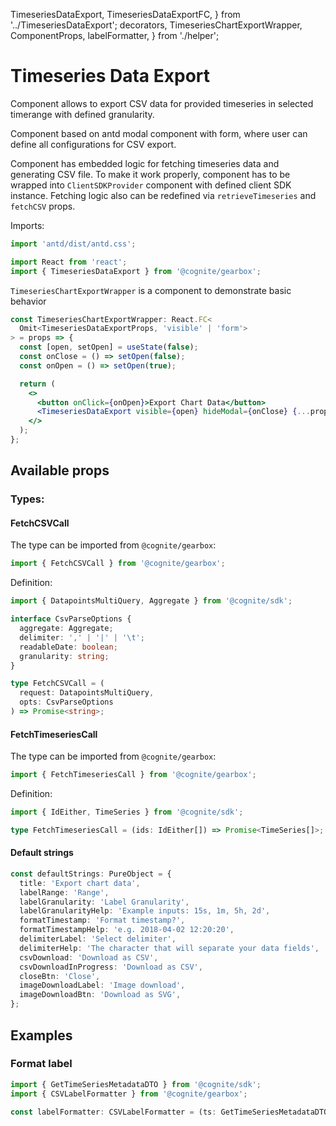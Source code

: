   TimeseriesDataExport,
  TimeseriesDataExportFC,
} from '../TimeseriesDataExport';
  decorators,
  TimeseriesChartExportWrapper,
  ComponentProps,
  labelFormatter,
} from './helper';

<Meta title="Time Series/TimeseriesDataExport" decorators={decorators} />

# Timeseries Data Export

Component allows to export CSV data for provided timeseries in selected timerange with defined granularity.

Component based on antd modal component with form, where user can define all configurations for CSV export.

Component has embedded logic for fetching timeseries data and generating CSV file. To make it work properly, component
has to be wrapped into `ClientSDKProvider` component with defined client SDK instance. Fetching logic
also can be redefined via `retrieveTimeseries` and `fetchCSV` props.

Imports:

```typescript
import 'antd/dist/antd.css';

import React from 'react';
import { TimeseriesDataExport } from '@cognite/gearbox';
```

`TimeseriesChartExportWrapper` is a component to demonstrate basic behavior

```jsx
const TimeseriesChartExportWrapper: React.FC<
  Omit<TimeseriesDataExportProps, 'visible' | 'form'>
> = props => {
  const [open, setOpen] = useState(false);
  const onClose = () => setOpen(false);
  const onOpen = () => setOpen(true);

  return (
    <>
      <button onClick={onOpen}>Export Chart Data</button>
      <TimeseriesDataExport visible={open} hideModal={onClose} {...props} />
    </>
  );
};
```

<Preview>
  <Story name="Basic usage with timeseriesIds">
    <TimeseriesChartExportWrapper
      timeseriesIds={[41852231325889, 7433885982156917]}
      granularity={'2m'}
      defaultTimeRange={[1567321800000, 1567408200000]}
    />
  </Story>
</Preview>

<Preview>
  <Story name="Basic usage with timeseriesExternalIds">
    <TimeseriesChartExportWrapper
      timeseriesExternalIds={['TAM_TGM_GAS_LIFT_A_ FY_31204_STR1_CALIB_TT']}
      granularity={'2m'}
      defaultTimeRange={[1567321800000, 1567408200000]}
    />
  </Story>
</Preview>

## Available props

<Props of={ComponentProps} />

### Types:

#### FetchCSVCall

The type can be imported from `@cognite/gearbox`:

```typescript
import { FetchCSVCall } from '@cognite/gearbox';
```

Definition:

```typescript
import { DatapointsMultiQuery, Aggregate } from '@cognite/sdk';

interface CsvParseOptions {
  aggregate: Aggregate;
  delimiter: ',' | '|' | '\t';
  readableDate: boolean;
  granularity: string;
}

type FetchCSVCall = (
  request: DatapointsMultiQuery,
  opts: CsvParseOptions
) => Promise<string>;
```

#### FetchTimeseriesCall

The type can be imported from `@cognite/gearbox`:

```typescript
import { FetchTimeseriesCall } from '@cognite/gearbox';
```

Definition:

```typescript
import { IdEither, TimeSeries } from '@cognite/sdk';

type FetchTimeseriesCall = (ids: IdEither[]) => Promise<TimeSeries[]>;
```

#### Default strings

```typescript
const defaultStrings: PureObject = {
  title: 'Export chart data',
  labelRange: 'Range',
  labelGranularity: 'Label Granularity',
  labelGranularityHelp: 'Example inputs: 15s, 1m, 5h, 2d',
  formatTimestamp: 'Format timestamp?',
  formatTimestampHelp: 'e.g. 2018-04-02 12:20:20',
  delimiterLabel: 'Select delimiter',
  delimiterHelp: 'The character that will separate your data fields',
  csvDownload: 'Download as CSV',
  csvDownloadInProgress: 'Download as CSV',
  closeBtn: 'Close',
  imageDownloadLabel: 'Image download',
  imageDownloadBtn: 'Download as SVG',
};
```

## Examples

### Format label

```typescript
import { GetTimeSeriesMetadataDTO } from '@cognite/sdk';
import { CSVLabelFormatter } from '@cognite/gearbox';

const labelFormatter: CSVLabelFormatter = (ts: GetTimeSeriesMetadataDTO) => ts.name || \`timeserie-${ts.id}\`;
```

<Preview>
  <Story name="Format label">
    <TimeseriesChartExportWrapper
      timeseriesIds={[41852231325889, 7433885982156917]}
      granularity={'2m'}
      defaultTimeRange={[1567321800000, 1567408200000]}
      labelFormatter={labelFormatter}
    />
  </Story>
</Preview>
